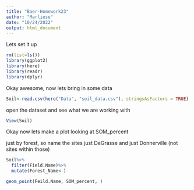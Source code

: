 ```yaml
---
title: "Baer-Homework23"
author: "Marliese"
date: "10/24/2022"
output: html_document
---
```


Lets set it up

```r
rm(list=ls())
library(ggplot2)
library(here)
library(readr)
library(dplyr)
```


Okay awesome, now lets bring in some data

```r
Soil<-read.csv(here("Data", "soil_data.csv"), stringsAsFactors = TRUE)
```

open the dataset and see what we are working with

```r
View(Soil)
```


Okay now lets make a plot looking at SOM_percent

just by forest, so name the sites just DeGrasse and just Donnerville (not sites within those)

```r
Soil%>%
  filter(Field.Name)%>%
  mutate(Forest_Name<-)

```



```r
geom_point(Feild.Name, SOM_percent, )
```


